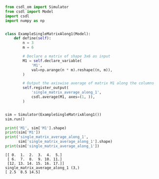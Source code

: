 ```py
from csdl_om import Simulator
from csdl import Model
import csdl
import numpy as np


class ExampleSingleMatrixAlong1(Model):
    def define(self):
        n = 3
        m = 6

        # Declare a matrix of shape 3x6 as input
        M1 = self.declare_variable(
            'M1',
            val=np.arange(n * m).reshape((n, m)),
        )

        # Output the axiswise average of matrix M1 along the columns
        self.register_output(
            'single_matrix_average_along_1',
            csdl.average(M1, axes=(1, )),
        )


sim = Simulator(ExampleSingleMatrixAlong1())
sim.run()

print('M1', sim['M1'].shape)
print(sim['M1'])
print('single_matrix_average_along_1',
      sim['single_matrix_average_along_1'].shape)
print(sim['single_matrix_average_along_1'])
```


```M1 (3, 6)
[[ 0.  1.  2.  3.  4.  5.]
 [ 6.  7.  8.  9. 10. 11.]
 [12. 13. 14. 15. 16. 17.]]
single_matrix_average_along_1 (3,)
[ 2.5  8.5 14.5]
```
